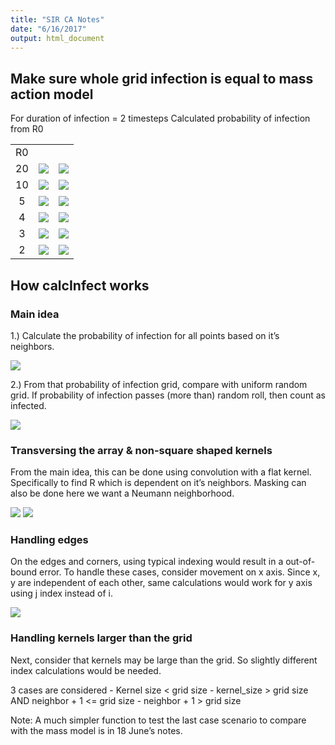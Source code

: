 ```yaml
---
title: "SIR CA Notes"
date: "6/16/2017"
output: html_document
---
```


## Make sure whole grid infection is equal to mass action model

For duration of infection = 2 timesteps
Calculated probability of infection from R0

| | |
:---:|:---:|:---:|
R0 | 
20 | ![](R020_di5.png) | ![](R020_di5_mass.png) |
10 | ![](R010_di5.png) | ![](R010_di5_mass.png) |
5 | ![](pi1e-4_di5.png) | ![](pi1e-4_di5_mass.png) |
4 | ![](pi8e-5_di5.png) | ![](pi8e-5_di5_mass.png) |
3 | ![](pi6e-5_di5.png) | ![](pi6e-5_di5_mass.png) |
2 | ![](pi4e-5_di5.png) | ![](pi4e-5_di5_mass.png) |

## How calcInfect works

### Main idea
1.) Calculate the probability of infection for all points based on it's neighbors. 

![](Fig1.png)

2.) From that probability of infection grid, compare with uniform random grid. If probability of infection passes (more than) random roll, then count as infected.

![](Fig2.png)

### Transversing the array & non-square shaped kernels
From the main idea, this can be done using convolution with a flat kernel. Specifically to find R which is dependent on it's neighbors. Masking can also be done here we want a Neumann neighborhood.

![](Fig3.png)
 ![](Fig4.png)

### Handling edges
On the edges and corners, using typical indexing would result in a out-of-bound error. To handle these cases, consider movement on x axis. Since x, y are independent of each other, same calculations would work for y axis using j index instead of i.

![](Fig5.png)

### Handling kernels larger than the grid
Next, consider that kernels may be large than the grid. So slightly different index calculations would be needed.

3 cases are considered
- Kernel size < grid size
- kernel_size > grid size AND neighbor + 1 <= grid size
- neighbor + 1 > grid size

Note: A much simpler function to test the last case scenario to compare with the mass model is in 18 June's notes.